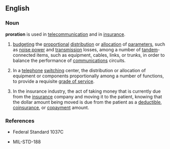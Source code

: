==English==

===Noun===
'''proration''' is used in [[telecommunication]] and in [[insurance]].

# {{telecommunication}} [[budgeting]] the [[proportional]] [[distribution]] or [[allocation]] of [[parameters]], such as [[noise power]] and [[transmission]] losses, among a number of [[tandem]]-connected items, such as equipment, cables, links, or trunks, in order to balance the performance of [[communications]] circuits. 
# {{telecommunication}} In a [[telephone]] [[switching]] center, the distribution or allocation of equipment or components proportionally among a number of functions, to provide a requisite [[grade of service]]. 
# {{accounting}} In the insurance industry, the act of taking money that is currently due from the [[insurance]] company and moving it to the patient, knowing that the dollar amount being moved is due from the patient as a [[deductible]], [[coinsurance]], or [[copayment]] amount.

===References===
* {{telecommunication}} Federal Standard 1037C
* {{telecommunication}} MIL-STD-188